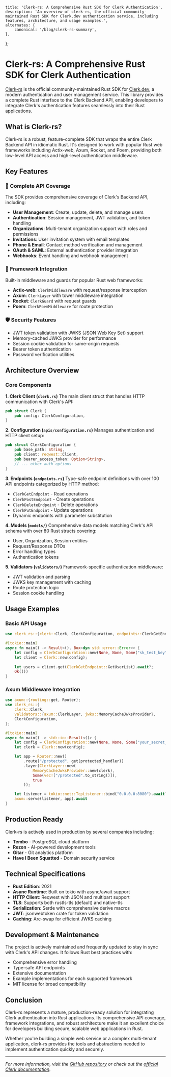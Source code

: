 	title: 'Clerk-rs: A Comprehensive Rust SDK for Clerk Authentication',
	description: 'An overview of clerk-rs, the official community-maintained Rust SDK for Clerk.dev authentication service, including features, architecture, and usage examples.',
	alternates: {
		canonical: '/blog/clerk-rs-summary',
	},
};

# Clerk-rs: A Comprehensive Rust SDK for Clerk Authentication

[Clerk-rs](https://github.com/DarrenBaldwin07/clerk-rs) is the official community-maintained Rust SDK for [Clerk.dev](https://clerk.com), a modern authentication and user management service. This library provides a complete Rust interface to the Clerk Backend API, enabling developers to integrate Clerk's authentication features seamlessly into their Rust applications.

## What is Clerk-rs?

Clerk-rs is a robust, feature-complete SDK that wraps the entire Clerk Backend API in idiomatic Rust. It's designed to work with popular Rust web frameworks including Actix-web, Axum, Rocket, and Poem, providing both low-level API access and high-level authentication middleware.

## Key Features

### 🔐 Complete API Coverage
The SDK provides comprehensive coverage of Clerk's Backend API, including:
- **User Management**: Create, update, delete, and manage users
- **Authentication**: Session management, JWT validation, and token handling
- **Organizations**: Multi-tenant organization support with roles and permissions
- **Invitations**: User invitation system with email templates
- **Phone & Email**: Contact method verification and management
- **OAuth & SAML**: External authentication provider integration
- **Webhooks**: Event handling and webhook management

### 🚀 Framework Integration
Built-in middleware and guards for popular Rust web frameworks:
- **Actix-web**: `ClerkMiddleware` with request/response interception
- **Axum**: `ClerkLayer` with tower middleware integration
- **Rocket**: `ClerkGuard` with request guards
- **Poem**: `ClerkPoemMiddleware` for route protection

### 🛡️ Security Features
- JWT token validation with JWKS (JSON Web Key Set) support
- Memory-cached JWKS provider for performance
- Session cookie validation for same-origin requests
- Bearer token authentication
- Password verification utilities

## Architecture Overview

### Core Components

**1. Clerk Client (`clerk.rs`)**
The main client struct that handles HTTP communication with Clerk's API:
```rust
pub struct Clerk {
    pub config: ClerkConfiguration,
}
```

**2. Configuration (`apis/configuration.rs`)**
Manages authentication and HTTP client setup:
```rust
pub struct ClerkConfiguration {
    pub base_path: String,
    pub client: reqwest::Client,
    pub bearer_access_token: Option<String>,
    // ... other auth options
}
```

**3. Endpoints (`endpoints.rs`)**
Type-safe endpoint definitions with over 100 API endpoints categorized by HTTP method:
- `ClerkGetEndpoint` - Read operations
- `ClerkPostEndpoint` - Create operations
- `ClerkDeleteEndpoint` - Delete operations
- `ClerkPutEndpoint` - Update operations
- Dynamic endpoints with parameter substitution

**4. Models (`models/`)**
Comprehensive data models matching Clerk's API schema with over 80 Rust structs covering:
- User, Organization, Session entities
- Request/Response DTOs
- Error handling types
- Authentication tokens

**5. Validators (`validators/`)**
Framework-specific authentication middleware:
- JWT validation and parsing
- JWKS key management with caching
- Route protection logic
- Session cookie handling

## Usage Examples

### Basic API Usage
```rust
use clerk_rs::{clerk::Clerk, ClerkConfiguration, endpoints::ClerkGetEndpoint};

#[tokio::main]
async fn main() -> Result<(), Box<dyn std::error::Error>> {
    let config = ClerkConfiguration::new(None, None, Some("sk_test_key".to_string()), None);
    let client = Clerk::new(config);
    
    let users = client.get(ClerkGetEndpoint::GetUserList).await?;
    Ok(())
}
```

### Axum Middleware Integration
```rust
use axum::{routing::get, Router};
use clerk_rs::{
    clerk::Clerk,
    validators::{axum::ClerkLayer, jwks::MemoryCacheJwksProvider},
    ClerkConfiguration,
};

#[tokio::main]
async fn main() -> std::io::Result<()> {
    let config = ClerkConfiguration::new(None, None, Some("your_secret_key".to_string()), None);
    let clerk = Clerk::new(config);

    let app = Router::new()
        .route("/protected", get(protected_handler))
        .layer(ClerkLayer::new(
            MemoryCacheJwksProvider::new(clerk), 
            Some(vec!["/protected".to_string()]), 
            true
        ));

    let listener = tokio::net::TcpListener::bind("0.0.0.0:8080").await?;
    axum::serve(listener, app).await
}
```

## Production Ready

Clerk-rs is actively used in production by several companies including:
- **Tembo** - PostgreSQL cloud platform
- **Rezon** - AI-powered development tools
- **Gitar** - Git analytics platform
- **Have I Been Squatted** - Domain security service

## Technical Specifications

- **Rust Edition**: 2021
- **Async Runtime**: Built on tokio with async/await support
- **HTTP Client**: Reqwest with JSON and multipart support
- **TLS**: Supports both rustls-tls (default) and native-tls
- **Serialization**: Serde with comprehensive derive macros
- **JWT**: jsonwebtoken crate for token validation
- **Caching**: Arc-swap for efficient JWKS caching

## Development & Maintenance

The project is actively maintained and frequently updated to stay in sync with Clerk's API changes. It follows Rust best practices with:
- Comprehensive error handling
- Type-safe API endpoints
- Extensive documentation
- Example implementations for each supported framework
- MIT license for broad compatibility

## Conclusion

Clerk-rs represents a mature, production-ready solution for integrating Clerk authentication into Rust applications. Its comprehensive API coverage, framework integrations, and robust architecture make it an excellent choice for developers building secure, scalable web applications in Rust.

Whether you're building a simple web service or a complex multi-tenant application, clerk-rs provides the tools and abstractions needed to implement authentication quickly and securely.

---

*For more information, visit the [GitHub repository](https://github.com/DarrenBaldwin07/clerk-rs) or check out the [official Clerk documentation](https://clerk.com/docs/reference/backend-api).*